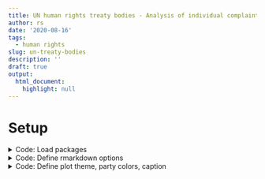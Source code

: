 ```yaml
---
title: UN human rights treaty bodies - Analysis of individual complaints
author: rs
date: '2020-08-16'
tags:
  - human rights
slug: un-treaty-bodies
description: ''
draft: true
output: 
  html_document: 
    highlight: null
---
```


# Setup
<details closed> 
<summary>Code: Load packages</summary> 
```r
library(tidyverse)
library(here)
library(extrafont)
loadfonts(device = "win", quiet = T)
library(hrbrthemes)
hrbrthemes::update_geom_font_defaults(
  family = "Roboto Condensed",
  size = 3.5,
  color = "grey50"
)
library(scales)
library(knitr)
library(paletteer)
library(ggtext)
library(glue)
library(DT)
library(pdftools)
library(lemon)
library(ggiraph)
library(rvest)
library(janitor)
library(patchwork)
library(svglite)
library(countrycode)
library(fuzzyjoin)
library(tictoc)
library(furrr)
plan(multisession, workers = 3)

```
</details>

<details closed> 
<summary>Code: Define rmarkdown options</summary> 
```r
knit_hooks$set(wrap = function(before, options, envir) {
  if (before) {
    paste0("<", options$wrap, ">")
  } else {
    paste0("</", options$wrap, ">")
  }
})

knitr::opts_chunk$set(
	fig.align = "left",
	message = FALSE,
	warning = FALSE,
	dev = "svglite",
#	dev.args = list(type = "CairoPNG"),
	dpi = 300,
	out.width = "100%"
)
options(width = 180, dplyr.width = 150)
```
</details>

<details closed> 
<summary>Code: Define plot theme, party colors, caption</summary> 
```r
theme_post <- function() {
  hrbrthemes::theme_ipsum_rc() +
    theme(
      plot.margin = margin(l = 0, 
                           t = 0.25,
                           unit = "cm"),
      plot.title = element_markdown(
        color = "grey20",
        face = "bold",
        margin = margin(l = 0, unit = "cm"),
        size = 13
      ),
      plot.title.position = "plot",
      plot.subtitle = element_text(
        color = "grey50",
        margin = margin(t = 0.2, b = 0.3, unit = "cm"),
        size = 11
      ),
      plot.caption = element_text(
        color = "grey50",
        size = 8,
        hjust = c(0)
      ),
      plot.caption.position = "panel",
      axis.title.x = element_text(
        angle = 0,
        color = "grey50",
        hjust = 1
      ),
      axis.text.x = element_text(
        size = 9,
        color = "grey50"
      ),
      axis.title.y = element_blank(),
      axis.text.y = element_text(
        size = 9,
        color = "grey50"
      ),
      panel.grid.minor.x = element_blank(),
      panel.grid.major.x = element_blank(),
      panel.grid.minor.y = element_blank(),
      panel.spacing = unit(0.25, "cm"),
      panel.spacing.y = unit(0.25, "cm"),
      strip.text = element_text(
        angle = 0,
        size = 9,
        vjust = 1,
        face = "bold"
      ),
      legend.title = element_text(
        color = "grey30",
        face = "bold",
        vjust = 1,
        size = 7
      ),
      legend.text = element_text(
        size = 7,
        color = "grey30"
      ),
      legend.justification = "left",
      legend.box = "horizontal", # arrangement of multiple legends
      legend.direction = "vertical",
      legend.margin = margin(l = 0, t = 0, unit = "cm"),
      legend.spacing.y = unit(0.07, units = "cm"),
      legend.text.align = 0,
      legend.box.just = "top",
      legend.key.height = unit(0.2, "line"),
      legend.key.width = unit(0.5, "line"),
      text = element_text(size = 5)
    )
}

text_add <- "Communications considered jointly were counted as one."

data_date <- format(Sys.Date(), "%d %b %Y")
my_caption <- glue::glue("data: juris.ohchr.org/; as of {data_date}.\nanalysis: Roland Schmidt | @zoowalk | https://werk.statt.codes")
```

# Context

Deviating from the structure of previous posts, I will first present the results of the analysis and subsequently dive into the underlying steps in R leading to them. Readers (if there are any ;-) whose primary interest is more in the substance of the matter rather than the blog's technical focus 

own professional link
Atlas of Torture
Commentary on Convention against Torture

what are treaty bodies, what are individual complaints


# Results

# Steps in R

## Data extraction

SIM website of the UN Office for the High Commissioner
offer data to be downloaded (at your own risk)
reference to package from hrbrmstr; 
link to tweet


### Data quality

During the analysis, there were a number of instances in which it became apparent that the data represented at the UN OHCHR's database were wrong, in the sense that it did not reflect the actual data contained in the text of the individual complaints. This was particularly the case with complaints' dates of submission or consideration. Whenever I detected such errors I corrected them, and mention the pertaining modification in the relevant code block. In addition, at the end of this blog entry, I included a link to a file which enumerates all changes introduced to the data. While this list may not be exhaustive, it is nevertheless hopefully helpful for anyone working with the UN OHCHR's data.^[I forwarded the list of errors to the OHCHR's treaty body secretariat, so hopefully these errors will eventually be rectified in the OHCHR's website.]

### Getting the data
Obtaining the data as provided in the database on the OHCHR's website is relatively straightforward, with the exception that the overview table on the site is dynamically generated by some javascript. As a consequence, its content can't be retrieved by the `rvest`, my package of choice when it comes to web scrapping. While there are approaches which would allow you to overcome this hurdle (e.g. RSelenium etc), I instead extracted the data from the details pages which are linked to each row of the summary table. This not only allows us to extract the data from a plain html site, but also to get more details than from the summary table.    

```r
# define values to iterate over

id <- seq(0, 3500, 1)
df_links <- glue("https://juris.ohchr.org/Search/Details/{id}") %>%
  enframe(name = NULL) %>%
  mutate(value = as.character(value))

pb <- progress_estimated(nrow(df_links))

# define functoin
fn_scrap <- function(page_link) {
  pb$tick()$print()
  print(page_link)

  page_html <- page_link %>%
    read_html()

  df_headings <- page_html %>%
    html_nodes("body > div > div > div.col-sm-10 > section > section > dl > dt") %>%
    html_text(., trim = T) %>%
    enframe(name = NULL, value = "heading")

  df_content <- page_html %>%
    html_nodes("body > div > div > div.col-sm-10 > section > section > dl > dd") %>%
    html_text(., trim = T) %>%
    enframe(name = NULL, value = "content")

  bind_cols(headings = df_headings, values = df_content) %>%
    mutate(page_link = page_link)
}

# apply function

df_scrapping_results <- df_links$value %>%
  map_dfr(., possibly(fn_scrap, otherwise = NULL))
```

```r
latest_file <- list.files(path = here::here("blog_data", "un_treaty_bodies"), full.names = T) %>%
  map_dfr(., file.info) %>%
  tibble::rownames_to_column(var = "file") %>%
  filter(str_detect(file, "scrapping_results")) %>%
  arrange(desc(mtime)) %>%
  mutate(file_name = str_extract(file, regex("scrapping.*csv"))) %>%
  pull(file_name)

df_scrapping_results <- readr::read_csv2(here("blog_data", "un_treaty_bodies", latest_file))

df_scrapping_results <- df_scrapping_results %>%
  rename(page_link = id) %>%
  mutate(page_id = str_extract(page_link, regex("(?<=/)[0-9]*$")))
```

### Data cleaning 


<details closed> 
<summary>Code: Data cleaning</summary> 
```r
# transform long dataset to wide dataset
df_wide <- df_scrapping_results %>%
  pivot_wider(
    id_cols = page_link,
    names_from = heading,
    values_from = content
  ) %>%
  clean_names() %>%
  rename(
    communication_no = communication_number_s,
    date_submission = submission_date,
    date_admissibility = date_of_admissibility,
    date_views = date_of_adoption_of_the_views,
  ) %>%
  mutate_at(vars(contains("date")), lubridate::dmy) %>%
  mutate(communication_no = str_trim(communication_no, side = c("both")) %>%
    str_remove(., regex(",$")) %>%
    str_split(., ",")) %>%
  mutate(communication_no_bundled = communication_no, .before = communication_no) %>%
  relocate(date_submission, .before=date_admissibility)
  

# make one row per communication number
df_res <- df_wide %>%
  unnest_longer(col = communication_no)

# removes those where all fields are NA
df_res <- df_res %>%
  filter(!across(.cols = -page_link, .fns = ~ is.na(.) == T))
```
</details>


### ONLY cat
In this blog post, I'll focus only on the communications considered by the Committee against Torture. If time permits, I'll take up the work of other treaty bodies with a later post.

<details closed> 
<summary>Code: only CAT</summary> 
```r
df_res <- df_res %>%
  filter(committee=="CAT")
```
</details>

```r
bundled <- df_res %>% 
  filter(communication_no!=communication_no_bundled)

```



### dupliacates
merged the provided information into one record
deleted one;

## Data mugging

### Decisions per country
Another interesting angle to look at the available data is to see at which countries the individual complaints were actually addressed. To do so we have to bear in mind that some communications are addressed to more than one country. See the table below.   

<details closed> 
<summary>Code: Example of communications with multiple countries</summary>
```r
df_multiple_countries <- df_res %>%
  select(contains("countries")) %>%
  filter(str_detect(countries, regex(".*[a-z][A-Z].*")))
```
</details>

```r
df_multiple_countries
```

Note that in raw data multiple countries are not separated by any space, dot or other seperator, but their names are directly concocted. Hence, to calculate how many complaints each individual country has received, we need to disentangle the individual country names and create one row per one country and complaint. The chunk below does this. The graph shows the result.

<details closed> 
<summary>Code: split multiple state parties into individual countries</summary> 
```r
df_results_countries <- df_res %>%
  mutate(country_split = str_split(
    countries,
    "(?<=[a-z)])(?=[A-Z])"
  )) %>%
  unnest(country_split)

# renaming
df_results_countries <- df_results_countries %>%
  mutate(country_split = case_when(
    str_detect(country_split, "United Kingdom") ~ "UK",
    is.na(country_split) ~ "missing",
    TRUE ~ as.character(country_split)
  ))

# no missing countries
df_results_countries %>%
  select(country_split, countries, communication_no) %>%
  filter(is.na(country_split))
```
</details>

<details closed> 
<summary>Code: plot # communications per country</summary> 
```r
pl_results_countries <- df_results_countries %>%
  # mutate(country_l=fct_lump_n(country_split, n=10)) %>%
  mutate(country_l = country_split) %>%
  group_by(committee, country_l) %>%
  summarise(n_communications = n()) %>%
  mutate(max_n_obs = max(n_communications, na.rm = T)) %>%
  mutate(rel_n_obs = n_communications / sum(n_communications, na.rm = T) * 100) %>%
  mutate(country_l = fct_reorder(country_l, n_communications) %>%
    fct_relevel(., "Other", after = 0)) %>%
  arrange(desc(n_communications), .by_group = T) %>%
  slice_head(n = 10) %>%
  ggplot() +
  labs(
    title = "CAT: Number of complaints per country",
    subtitle = "Top 10 countries only. Communications considered jointly were counted as one.",
    caption = my_caption
  ) +
  geom_bar(aes(
    y = tidytext::reorder_within(
      x = country_l,
      by = n_communications,
      within = committee
    ),
    x = n_communications,
    fill=committee,
  ),
  orientation = "y",
  stat = "identity"
  ) +
  geom_text(aes(
    y = tidytext::reorder_within(
      x = country_l,
      by = n_communications,
      within = committee
    ),
    x = max_n_obs * 1.50,
    label = paste0(
      n_communications,
      " (",
      round(rel_n_obs, 2),
      "%)"
    )
    ),
    orientation = "y",
    hjust = 1,
    check_overlap = T
    ) +
  tidytext::scale_y_reordered( # guide=guide_axis(n.dodge = 2),
    limits = function(x) {
      y <- paste0("dummy", seq_len(10))
      c(y[seq_len(10 - length(x))], x)
    },
    breaks = function(x) {
      x[!startsWith(x, "dummy")]
    }
  ) +
  geom_vline(xintercept = seq(0, 150, 50),
             color="white")+
  scale_x_continuous(
    expand = expansion(mult = c(0, .1)),
    labels = scales::label_comma(),
    breaks=seq(0, 150, 50)
  ) +
  scale_fill_paletteer_d("ggsci::default_jama") +
  theme_post() +
  theme(
    panel.grid.major.y = element_blank(),
    axis.title.y = element_blank(),
    axis.title.x = element_blank(),
    plot.title = element_markdown(),
    legend.position = "none"
  ) +
  facet_wrap(vars(committee),
    ncol = 2,
    scales = "free"
  )
```
</details>

```r
pl_results_countries
```

What the result shows is that around a fifth of all individual complaints submitted to the Committee against Torture are addressed to Switzerland, closely followed by Sweden with around 18 %. Overall, the top-4 states - Switzerland, Sweden, Canada, and Australia - account for not fewer than 60 % of all submissions. This is quite remarkable. Without wanting to belittle their own human rights violations, none of these countries would be associated by a general audience with rampant torture. Similarly, countries which would come to ones mind when thinking about torture do not even show up among the top 10 countries.

```r

#### Barchart race

df_race <- df_results_countries %>% 
  mutate(year_submission=lubridate::year(date_submission)) %>% 
  distinct(committee, year_submission, country_split, communication_no) %>% 
  mutate(across(.cols=everything(), .fns=as.factor)) %>% 
  group_by(committee, year_submission, country_split, .drop=F) %>% 
  summarise(n_year=n()) %>% 
  ungroup() %>% 
  mutate(year_submission=as.numeric(as.character(year_submission))) %>% 
  group_by(committee, country_split) %>% 
  arrange(year_submission, .by_group=T) %>% 
  #mutate(n_accumulated=n_year+lag(n_accumulated, default=0))
  mutate(n_accumulated=cumsum(n_year)) %>% 
  filter(!is.na(year_submission)) %>% 
  group_by(year_submission) %>% 
  mutate(rank=row_number(-n_accumulated))


library(gganimate)

df_race %>% 
  filter(rank<=10) %>% 
  ggplot()+
  labs(title="Accummulated number of communications per country and year (top 10)",
       x="Rank",
       y="Number of communications (accumulated)",
       caption=my_caption)+
  geom_tile(aes(
    label=country_split,
    group=country_split,
    x=rank,
    y=n_accumulated/2,
    height=n_accumulated,
    width=0.9,
    fill="blue"),
    alpha=0.8,
    color=NA)+
  geom_text(aes(
    group=country_split,
    x=rank,
    y=n_accumulated/2,
    label=country_split
  ),
  fontface="bold",
  )+
  geom_text(aes(
    x=10,
    y=100,
    label=glue::glue("Year: {year_submission}")),
    size=6,
    color="grey50")+
  scale_x_continuous(trans = "reverse",
                     breaks=seq(1,10,1),
                     labels=seq(1,10,1))+
  coord_flip()+
  theme_post()+
  theme(panel.grid.major.y =  element_blank(),
        axis.text.y=element_text(face="bold"),
        legend.position = "none")+
  transition_states(year_submission,
                    # transition_length = 4,
                    # state_length = 1,
                    wrap = FALSE) +
  ease_aes('linear') 


```

```r
#animate
animate(pl_race)
```

## per Article

The 'puzzle' becomes somewhat resolved once we start digging into the CAT conventions' articles and their prevalence in individual complaints submitted to the Committee. As a first step, let's check whether the UN OHCHR's database actually provides data on the invoked articles for all communications.

<details closed> 
<summary>Code: frequency of communications' articles</summary> 
```r
df_articles_availability <- df_res %>%
  select(committee, communication_no, articles, type_of_decision) %>%
  mutate(article_yes_no = case_when(
    nchar(articles) > 0 ~ "yes",
    TRUE ~ "no"
  ))%>%
  group_by(committee, article_yes_no) %>%
  summarise(n_abs = n()) %>% 
  mutate(n_rel=n_abs/sum(n_abs))
```
</details>

```r
df_articles_availability 
```

As it turns out, in around 15 % of all individual complaints no information on the relevant articles are provided. This is a caveat to bear in mind (and would merit to go back to the original text of each decision).

In the next step, and in order to count the number of complaints per article, we again have to account for those many communications which feature more than one invoked article. As above with names of states parties, communications which refer to multiple articles have to be split into separate observations to count each distinct article separately. 

Furthermore, the UN OHCHR's database may indicate that a complaint relates to different paragraphs of the same article. E.g. a complaint may relate to articles 5-1 and 5-3. Instead of counting these as two distinct provisions, I decided to count such cases as one (1) observation for e.g. article 5. The code chunk below implements these steps.

<details closed> 
<summary>Code: Split multiple articles into separate observations</summary> 
```r
df_res_articles <- df_res %>%
  select(committee, date_submission, articles, countries, communication_no) %>%
  mutate(articles = str_trim(articles, side = c("both"))) %>%
  mutate(article_split = stringr::str_split(articles, regex("(?<=[a-z0-9])(?=[A-Z])"))) %>% # split concatenated articles
  unnest(article_split) %>%
  mutate(article_split_clean = str_remove(article_split, paste0(committee, "-"))) %>% # remove committee name
  mutate(article_split_main = str_extract(article_split_clean, regex(".*?\\d+"))) # extract main article (remove paras)
```
</details>

<details closed> 
<summary>Code: # communications per article of the CAT</summary> 
```r
df_arts <- df_res_articles %>%
  distinct(committee, communication_no, article_split_main) %>%
  count(committee, article_split_main, name = "n_communications") %>%
  group_by(committee) %>%
  arrange(desc(n_communications), .by_group = T) %>%
  mutate(max_n_obs = max(n_communications, na.rm = T)) %>%
  mutate(rel_n_obs = n_communications / sum(n_communications, na.rm = T) * 100) %>%
  # filter(!is.na(article_split_main)) %>%
  slice_head(., n = 25) 
  
pl_arts <- df_arts %>% 
  ggplot() +
  labs(title="Number of communications per article",
       subtitle=str_wrap("Communications which were considered jointly by the committee are counted as distinct items here. An articles different (sub)paragraphs are unified unter the articles' heading, e.g. Art 5(1) and 5(3) are both assigned to Art 5.", 110),
         caption=my_caption,
       x="number of communications",
       y="treaty article"
       )+
  geom_bar(aes(
    y = tidytext::reorder_within(
      x = article_split_main,
      by = n_communications,
      within = committee
    ),
    x = n_communications,
    fill=committee
  ),
  orientation = "y",
  stat = "identity"
  ) +
  geom_label(aes(
    y = tidytext::reorder_within(
      x = article_split_main,
      by = n_communications,
      within = committee
    ),
    # x = max_n_obs * 1.10,
    x = Inf,
    label = paste0(
      n_communications,
      " (",
      round(rel_n_obs, 1),
      "%)"
    )
  ),
  fill="white",
  label.size = 0,
  orientation = "y",
  hjust = 1,
  check_overlap = T
  ) +
  geom_vline(xintercept = seq(0, unique(df_arts$max_n_obs), 100),
             color="white")+
  scale_x_continuous(expand=expansion(mult=c(0,.05)))+
  scale_fill_paletteer_d("ggsci::default_jama") +
  tidytext::scale_y_reordered(
    #guide = guide_axis(n.dodge = 2)
    ) +
  facet_wrap(vars(committee),
    scales = "free"
  )+
  theme_post()+
  theme(panel.grid.major.y = element_blank(),
        panel.grid.major.x = element_line(size=.5,
                                          color="white"),
        legend.position = "none",
        axis.text.y=element_text(color=paletteer_d("ggsci::default_jama")[1]),
        axis.title.y = element_text(color="grey50", 
                                    hjust=1,
                                    angle=90))
```
</details>

```r
pl_arts
```

What becomes quite clear from the plot above is the dominant resort to Article 3 of the Convention (Non-refoulement). More than 40 % of all complaints submitted invoke a violation of the non-refoulement provision which stipulates, in simple terms, that no person should be transferred, extradited etc. to another country if he or she faces there a credible risk of being tortured. 

Let's combine now the previous analysis of states parties being addressed in complaints and the invoked paragraphs of the Convention.

## Share of Article 3 submission over the years

<details closed> 
<summary>Code: Share and number of complaints with Article 3 CAT per country</summary> 
```r
#number of communications with have at least one art 3
df_art_3 <- df_res_articles %>% 
  filter(article_split_main=="3") %>% 
  select(date_submission, communication_no) %>% 
  distinct() %>% 
  mutate(art_3="yes")

#number of communications which have no art 3
df_not_art_3 <- df_res_articles %>% 
  select(date_submission, communication_no) %>% 
  distinct() %>% 
  filter(!communication_no %in% df_art_3$communication_no) %>% 
  mutate(art_3="no")

# length(unique(df_res_articles$communication_no))
# nrow(df_art_3)+nrow(df_not_art_3)
```

```r
df_art3_state_share <- bind_rows(df_art_3, df_not_art_3) %>% 
  left_join(., df_results_countries %>% 
              distinct(communication_no, country_split)) %>% 
  group_by(country_split, art_3) %>% 
  summarise(n_obs=n()) %>% 
  #mutate(n_rel=n_obs/sum(n_obs)) %>% 
  ungroup() %>% 
  pivot_wider(id_cols=c("country_split"),
              names_from=art_3,
              values_from=n_obs,
              values_fill=0) %>% 
  mutate(yes_share=yes/(no+yes),
         total=yes+no)

pl_art3_state_abs <- df_art3_state_share %>% 
  arrange(-yes_share) %>%
  # arrange(-total) %>% 
  mutate(country_split=fct_inorder(country_split) %>% fct_rev) %>% 
  select(country_split, yes, no) %>% 
  pivot_longer(cols = c("yes", "no"),
               names_to="art_3") %>% 
  ggplot()+
  labs(title=str_wrap("Number of complaints with(out) Art 3", 15),
       x="number of communications")+
  geom_bar_interactive(aes(y=country_split,
               x=value,
               fill=art_3,
               tooltip=glue::glue("{country_split}
                                  article 3 {art_3}: {value}"),
               data_id=paste0(country_split, art_3)),
           orientation="y",
           position=position_stack(),
           stat="identity")+
  scale_fill_manual(values=c("yes"=paletteer_d("ggsci::default_jama")[1],
                             "no"="grey50"),
                    name="Communication invokes Article 3")+  scale_x_continuous(expand=expansion(mult=c(0,.05)))+
  theme_post()+
  theme(panel.grid.major.y = element_blank(),
        plot.title.position = "panel",
        plot.margin = margin(l=0.2, unit="cm"),
        # legend.position = "none",
        axis.title.x=element_text(size=7),
        axis.text.x=element_text(size=7),
        axis.text.y=element_text(size=7))

```

```r
library(countrycode)

df_pl_art3_state_share <- df_art3_state_share %>% 
  arrange(-yes_share) %>%
  # arrange(-total) %>% 
  mutate(country_split=fct_inorder(country_split) %>% fct_rev) %>% 
#  select(country_split, yes, no) %>% 
  pivot_longer(cols = c("yes", "no"),
               names_to="art_3") %>% 
  group_by(country_split, art_3) %>% 
  mutate(share=value/total)

pl_art3_state_share <- df_pl_art3_state_share%>% 
  ggplot()+
  labs(title="Share of complaints <br>with(out) Art 3",
       x="% of all communications")+
  geom_bar_interactive(aes(y=country_split,
                           x=value,
                           fill=art_3,
                           tooltip=glue::glue("{country_split}
                                              Art 3 {art_3}: {percent(share)}"),
                           data_id=paste0(country_split, art_3)),
           stat="identity",
           position="fill")+
  # scale_fill_paletteer_d("ggsci::dark_uchicago",
  #                        direction=-1)+
  scale_fill_manual(values=c("yes"=paletteer_d("ggsci::default_jama")[1],
                             "no"="grey50"),
                    name="Communication invokes Article 3")+
  scale_x_continuous(label=scales::label_percent(),
                     expand=expansion(mult=c(0,.05)))+
  scale_y_discrete(label=function(x) {countrycode::countrycode(x, origin="country.name",
                                                               destination="iso3c")})+
  theme_post()+
  theme(panel.grid.major.y = element_blank(),
        plot.title.position = "panel",
        # legend.position = "none",
        axis.text.x=element_text(size=7),
        axis.title.x=element_text(size=7),
        axis.text.y=element_text(size=7))

```
</details>

```r
pl_combined<- patchwork::wrap_plots(pl_art3_state_share, pl_art3_state_abs+theme(axis.text.y=element_blank()))+
  plot_layout(widths=c(1, 2), guides = "collect") &
  theme(legend.position="bottom",
        legend.text = element_text(vjust=1),
        legend.justification = "left",
        legend.direction = "horizontal") &
  guides(fill=guide_legend(reverse=T))


girafe(code = print(pl_combined),
                             options=list(
                               # opts_hover_inv(css = "opacity:0.1;"),
                               opts_hover(css = "fill:#FFA500;color:#FFA500"),
                               opts_tooltip(css = "background-color:#323E4F;
                               color: white;
                               font-family: Roboto;",
                               offx = 30, offy = -30,
                               delay_mouseout = 5000)
                               ))

```

The plot above shows each country's share of communications which invoke Article 3 (left plot) as well as the absolute number of communications with and without Article 3 (right plot). Hover over the bars' segment to get the pertaining numbers. 

The plot reveals that the countries with most communications addressed to also feature a considerable large share of articles invoking article 3. Around 70 % of all communications addressed to Switzerland and Canada feature Article 3, in the case of Sweden its 74 %, and for Australia the pertaining share is even above 90 %. 

## Articles over time

Let's now look at the dynamic of submissions to the Committee against Torture over time. The graph below depicts the total number of communications submitted (!) by year. 

<details closed> 
<summary>Code: number of submissions per year</summary> 
```r
df_communication_per_year <- df_res %>% 
  mutate(submission_year=lubridate::year(date_submission)) %>% 
  group_by(submission_year)%>% 
  summarise(n_obs=n())

pl_communication_per_year <- df_communication_per_year %>% 
  ggplot()+
  labs(title="Total number of communications submitted to the CAT Committee per year",
       x="year of submission",
       caption=my_caption)+
  geom_bar_interactive(aes(x=submission_year,
                           y=n_obs,
                           tooltip=glue::glue("{submission_year}
                           n obs: {n_obs}"),
 data_id=submission_year),
  fill=paletteer_d("ggsci::default_jama")[1],
 stat="identity")+
  scale_y_continuous(expand=expansion(mult=c(0, .1)))+
  theme_post()
```
</details>

```r
girafe(ggobj =pl_communication_per_year,
                             options=list(
                               # opts_hover_inv(css = "opacity:0.1;"),
                               opts_hover(css = "fill:#FFA500;color:#FFA500"),
                               opts_tooltip(css = "background-color:#323E4F;
                               color: white;
                               font-family: Roboto;",
                               offx = 30, offy = -30,
                               delay_mouseout = 5000)
                               ),
       height_svg=3)
```

After an early phase of almost no submissions, the annual number fluctuated roughly between 10 and 20 complaints for most of the time. This however changed in 2014 and for the subsequent two to three years. From 2013 to 2014, the number of submissions more than doubled to `r df_communication_per_year %>% filter(submission_year==2014) %>% pull(n_obs)`. In 2015, an all-time high of `r df_communication_per_year %>% filter(submission_year==2015) %>% pull(n_obs)` was registered. Also in the subsequent year, the number of communications remained high with `r df_communication_per_year %>% filter(submission_year==2016) %>% pull(n_obs)`.

### 2014 bump
This '2014 bump' is quite a remarkable dynamic and one wonders what's behind. 

As a first step let's see whether we can identify state parties which experienced a particularly strong increase of submissions for the period 2014 to 2016. To do so, I first calculate each countries' share of the annual total number of communications per year, and second, the year-to-year change of this share. Finally, since we are interested in the bump starting in 2014, I'll filter out those countries with the highest change rate in this period. The table below shows the result:

<details closed> 
<summary>Code: State party's share of submissions and change 2013-2015</summary> 
```r

df_country_year <- df_results_countries %>% 
  distinct(country_split, date_submission, communication_no) %>% 
  mutate(year_submission=lubridate::year(date_submission)) %>% 
  mutate(across(where(is.character), .fns=as.factor)) %>% 
  group_by(year_submission, country_split, .drop=F) %>% 
  summarise(n_year=n()) %>% 
  mutate(total_year=sum(n_year)) %>% 
  ungroup() %>% 
  mutate(rel_year=n_year/total_year) %>% 
  group_by(country_split) %>% 
  arrange(year_submission, .by_group=T) %>% 
  mutate(change_year=rel_year-lag(rel_year)) %>% 
  ungroup()

df_countries_peak <- df_country_year %>% 
  mutate(rel_year_previous=lag(rel_year)) %>% 
  select(country_split, year_submission, contains("rel_year"), change_year) %>% 
  filter(year_submission %in% c(2014, 2015)) %>%
  arrange(desc(change_year)) %>% 
  slice_head(n=5) %>% 
  mutate(across(where(is.numeric), .fns=~round(., digits=2)))

library(gt)
tb_countries_peak<- df_countries_peak %>% 
  gt() %>% 
  cols_label(country_split="state party",
             year_submission="year of submission",
             rel_year="share",
             rel_year_previous="share prev. year",
             change_year="change") %>% 
  cols_align(columns=contains("submission"),
             align="center") %>% 
  cols_align(columns=contains("year"),
             align="center") %>% 
  cols_align(columns=contains("country"),
             align="left") %>% 
   tab_header(
    title = md("**Change of annual share of submissions 2013-2015**"),
    subtitle = md("Top 4 only")
  ) %>% 
  fmt_percent(
    columns = vars(rel_year, rel_year_previous, change_year),
    decimals = 1
    )

```
</details>


```r
tb_countries_peak
```

Complaints addressed to Australia in 2014 represented `r df_countries_peak %>% filter(country_split=="Australia" & year_submission==2014) %>%  pull(rel_year) %>% scales::percent()` of all complaints submitted that year. In the year prior, the corresponding share was 0. Similarly for the year 2015, Switzerland's share of all complaints submitted that year amounted to `r df_countries_peak %>% filter(country_split=="Switzerland" & year_submission==2015) %>%  pull(rel_year) %>% scales::percent()` and only to `r df_countries_peak %>% filter(country_split=="Switzerland")  %>%  pull(rel_year_previous) %>% scales::percent()` the year prior. Canada's dynamic looks similar. The next country, Germany, only featured `r df_countries_peak %>% filter(country_split=="Germany" & year_submission==2014) %>%  pull(rel_year) %>% scales::percent()` of all complaints in 2014. The gap to Australia, Switzerland and Canada is obvious.

The graph below complements the information conveyed in the table.

<details closed> 
<summary>Code: 2014 bump</summary> 
```r
df_country_year_2 <- df_country_year  %>% 
  filter(between(year_submission, 2013, 2015)) %>% 
  mutate(country.select=case_when(!country_split %in% c("Switzerland",
                                                       "Canada",
                                                       "Australia") ~ "other",
                                  TRUE ~ as.character(country_split))) %>% 
  mutate(country.select=fct_relevel(country.select, "other", after=3)) %>% 
  group_by(year_submission, country.select) %>% 
  summarise(n_year=sum(n_year)) %>% 
  mutate(rel_year=n_year/sum(n_year))
  

pl_country_year <-  df_country_year_2 %>% 
  ggplot()+
  labs(title=glue::glue("'2014 Bump:' Relative contribution of <span style='color:{paletteer_d('ggsci::default_jama', direction=1)[1]}'>Australia</span>, <span style='color:{paletteer_d('ggsci::default_jama', direction=1)[2]}'>Canada</span>, <span style='color:{paletteer_d('ggsci::default_jama', direction=1)[3]}'>Switzerland</span> and <span style='color:grey50'>all other </span> state parties"),
         subtitle="Share of communications per addressed state party per year. Absolute numbers in brackets. Other countries in ",
       x="year of submission",
       y="% of all sumbissions of a year",
       caption=my_caption)+
  geom_bar(aes(x=year_submission,
                y=n_year,
                fill=country.select),
           position="fill",
           stat="identity")+
  geom_text(data=. %>% filter(n_year > 0),
              aes(label=glue::glue("{percent(rel_year)} ({n_year})"),
                y=n_year,
                group=country.select,
                x=year_submission),
            position=position_fill(vjust=.5),
            #stat="identity",
            size=5,
            check_overlap = TRUE,
            color="white")+
   geom_text(data=. %>% group_by(year_submission) %>% 
               summarize(total_year=sum(n_year)),
             aes(x=year_submission,
                 y=1.03,
                 label = paste0("100%", " (",total_year,")"), 
                 group = year_submission), 
             size=5,
             stat = "identity")+
  theme_post()+
  theme(panel.grid.major.y = element_blank(),
        plot.title = element_markdown(),
        strip.text = element_text(size=15),
        axis.text.x = element_blank(),
        legend.position="none",
        legend.direction="horizontal")+
  scale_fill_manual(values=c(paletteer_d("ggsci::default_jama", 
                                         direction=1)[1:3], 
                             "other"="grey80"))+
  scale_y_continuous(labels = scales::label_percent(),
                     expand=expansion(mult=c(0, .02)))+
  scale_x_continuous(expand=expansion(mult=c(0,0.05)),
                     breaks=unique(df_country_year$year_submission),
                     position="bottom")+
  facet_wrap(vars(year_submission),
             scales="free_x",
             nrow = 1)
```
</details>


```r
pl_country_year
```


Let's now have a closer look at the cases of these three countries responsible for the 2014 'bump'. For a start, let's simply create a list of the cases in question.

<details closed> 
<summary>Code: bump cases</summary> 
```r
df_bump_cases <- df_results_countries %>% 
  mutate(year_submission=lubridate::year(date_submission)) %>% 
  filter(country_split %in% c("Australia", "Switzerland", "Canada") &
           year_submission %in% c(2014, 2015, 2016)) %>% 
  mutate(communication=paste0(author, " (",communication_no,")")) %>% 
  select(country_split, communication) %>% 
  pivot_wider(names_from=country_split,
              values_from=communication) 

CA <- df_bump_cases$Canada %>% unlist() %>% tibble() %>% rownames_to_column() %>% rename(Canada=".")
AU <- df_bump_cases$Australia %>% unlist() %>% tibble() %>% rownames_to_column() %>% rename(Australia=".")
CH <- df_bump_cases$Switzerland %>% unlist() %>% tibble() %>% rownames_to_column() %>% rename(Switzerland=".")

library(reactable)
tb_AU_CA_CH <- CA %>% 
  left_join(., AU, by=c("rowname")) %>% 
  left_join(., CH,by=c("rowname")) %>% 
  select(-rowname) %>% 
  reactable(., 
             pagination = FALSE, highlight = TRUE, height = 250)
```
</details>

```r
tb_AU_CA_CH
```

### Counsels

<details closed> 
<summary>Code: contribution of counsels</summary> 
```r
df_counsel <- df_results_countries %>% 
  mutate(year_submission=lubridate::year(date_submission)) %>% 
  # filter(country_split %in% c("Australia", "Switzerland", "Canada") &
  #          year_submission %in% c(2014, 2015, 2016)) %>% 
  group_by(country_split) %>% 
  mutate(country_sum=n()) %>% 
  mutate(counsel=str_detect(author, "represented")) %>% 
  mutate(counsel_name=str_extract(author, regex("(?<=counsel.?,).*(?=\\))")) %>% 
           str_remove_all(., ",") %>% 
           str_remove_all(., "Mr.|Mrs.|Ms.") %>% 
           str_trim()) %>% 
  mutate(counsel_name=case_when(str_detect(counsel_name, "Sweeney") ~ "John Sweeney",
                                str_detect(counsel_name, "Bhambi") ~ "Rajwinder Bhambi",
                                TRUE ~ as.character(counsel_name))) %>% 
  select(author, counsel_name, counsel, country_split, year_submission) %>% 
  mutate(counsel_name=case_when(counsel==FALSE & is.na(counsel_name) ~ "no counsel",
                                counsel==TRUE & is.na(counsel_name) ~ "name not available",
         TRUE ~ as.character(counsel_name))) %>% 
  group_by(year_submission) %>% 
  mutate(n_year=n()) %>% 
  ungroup()

df_counsel_wide <- df_counsel %>% 
  group_by(counsel, country_split, year_submission, n_year) %>% 
  count(counsel_name, name = "n_counsel") %>% 
  arrange(country_split, -n_counsel) %>% 
  ungroup() %>% 
  mutate(counsel_rel_year=n_counsel/n_year) %>% 
  select(country_split, everything(), -counsel) %>% 
  arrange(year_submission) %>% 
  filter(country_split %in% c("Australia", "Canada", "Switzerland")) %>% 
  filter(between(year_submission, 2013, 2016)) %>% 
  pivot_wider(id_cols=c(country_split, counsel_name),
              names_from=year_submission,
              values_from=c(n_counsel, counsel_rel_year),
              values_fill=0) %>% 
  rowwise() %>% 
  mutate(sum_counsel=sum(c_across(cols=contains("n_counsel")))) %>% 
  arrange(country_split, -sum_counsel) %>% 
  select(-sum_counsel)

tb_counsel <- df_counsel_wide %>%   
  gt(groupname_col = "country_split",  rowname_col  = "counsel_name") %>% 
  tab_header(title=md("**'2014 Bump': Number of complaints submitted by counsels**"), 
             subtitle = "Only top 3 countries in terms of share of total number of complaints; 2014-2016") %>% 
  cols_label(
    n_counsel_2013="2013",
    n_counsel_2014="2014",
    n_counsel_2015="2015",
    n_counsel_2016="2016",
    counsel_rel_year_2013="2013",
    counsel_rel_year_2014="2014",
    counsel_rel_year_2015="2015",
    counsel_rel_year_2016="2016") %>%
  tab_spanner(label="submissions by counsel",
              columns=contains("n_counsel")) %>% 
  tab_spanner(label="% of global total",
              columns=contains("counsel_rel")) %>% 
  tab_options(heading.align = "left",
                row_group.font.weight = "bold") %>% 
  fmt_percent(columns = contains("rel"),
              decimals = 1)
  

#spread multiple columns!
```
</details>

When glancing through the submissions, I noted that the names of some counsels appeared quite frequently. To get a more systematic view on this matter see the table below. What it shows is the number of cases submitted by individual counsels each year in the time from 2013 to 2016 and the relative share of these submissions of the total number of cases submitted in these years (all countries). 

The most striking case here, in my opinion here, is John Sweeney. Sweeney submitted 2016 `r df_counsel_wide %>%  filter(str_detect(counsel_name, "Sweeney")) %>% pull(n_counsel_2016)`. These submissions amounted to `r df_counsel_wide %>%  filter(str_detect(counsel_name, "Sweeney")) %>% pull(counsel_rel_year_2016) %>% scales::percent()` of all submissions made to the Committee in that year. 
Similarly, although with somewhat lower numbers, Rajwinder Bhambi	contributed as counsel `r df_counsel_wide %>%  filter(str_detect(counsel_name, "Bhambi")) %>% pull(n_counsel_2015)` cases, equaling `r df_counsel_wide %>%  filter(str_detect(counsel_name, "Bhambi")) %>% pull(counsel_rel_year_2015)` of all 2015 cases. Tarig Hassan has to be mentioned in the case of Switzerland. 

This is not to say that these counsels were solely responsible for the bump in cases after 2013. After all, submissions without a counsel also featured high numbers for countries and years considered. Nevertheless, these counsel contributed a considerable numbers cases in the period from 2014 to 2015, and haven't done so prior to these years.

```r
tb_counsel
```

### Article 3 Country of destination

The final angle I want to take up to better understand the reasons behind the 2014-2016 bump is their country of destination. With the exception of one case, all submissions addressed to Australia, Canada, and Switzerland from 2014 to 2016 are non-refoulement cases (article 3). Hence, the cases are addressed to these state parties in order to avoid or raise a violation of a person's transfer to another country where he or she risks being tortured. 

Unfortunately, the case details in the OHCHR database do not provide any systematic information on the identity of these target countries. The information is obviously contained in the decision text of the committee, but not in the database's overview. Hence, to get this information, we have to dig into the actual text and extract country names. Unfold the code chunk to see the steps implemented. Here, I am particularly grateful to @hrbrmstr for basically providing me with a ready-made template when it comes to extracting the links to the decision texts.


First, let's define a function which extracts the English text of the decision in a html format.

<details open> 
<summary>Code: define function extracting links to decision texts</summary> 
```r
fn_get_doc_link <- function(details_url) {
  
  res <- httr::GET(url = details_url)
  out <- httr::content(res, as = "text", encoding = "UTF-8")
  pg <- read_html(out)
  table_exists <- html_node(pg, "section#download-listings > table")
  detail_cols <- table_exists %>% html_table() %>% colnames() %>% 
    tolower() %>% trimws()
  detail_entries <- html_nodes(pg, "section#download-listings > table > tbody > tr")
  cols <- html_nodes(detail_entries, "td")
  doc_link <- html_nodes(cols[5], "a") %>% html_attr("href") #take only last column (html) of document table
  ifelse(length(doc_link)>0, doc_link, "missing")

 }
```
</details>

Second, let's define a function which extracts the text from these html documents.

<details open> 
<summary>Code: define function to get text</summary> 
```r
fn_get_doc_text <- function(doc_link) {
  xml2::read_html(doc_link) %>% 
    rvest::html_text()
  }
```
</details>

In the next step, let's apply both functions to all (!) article 3 cases.

<details open> 
<summary>Code: apply function to get text</summary> 
```r
tic()

df_art_3 <- df_res %>% 
  mutate(year_submission=lubridate::year(date_submission)) %>% 
  mutate(art_3=str_detect(articles, "CAT-3")) %>% 
  filter(art_3==TRUE) %>% 
  #get links
  mutate(doc_link=future_map_chr(page_link, 
                                 possibly(fn_get_doc_link, otherwise="missing"),
                                 .progress = TRUE)) %>%  
  #extract text
  mutate(doc_text=future_map_chr(doc_link, possibly(fn_get_doc_text, otherwise="missing"),
                                .progress = TRUE) %>% 
           str_squish())  %>% 
  mutate(doc_length=nchar(doc_text)) %>% 
  mutate(doc_intro=str_sub(doc_text, end=4000)) %>% 
  mutate(subject_matter=str_extract(doc_intro, regex("Subject matter.*?(?=Procedural|Substantive)", dotall=T)) %>% 
           str_squish()) %>%
  mutate(discontinued=str_detect(doc_intro, regex("discontinue", dotall=T)) %>% str_squish())

toc()
```


```r
# readr::write_rds(df_art_3, path=here::here("blog_data","un_treaty_bodies","df_art_3.rds"))
df_art_3 <- read_rds(here::here("blog_data", "un_treaty_bodies", "df_art_3.rds"))

```

=> define regex pattern
```r
codelist_mod <- countrycode::codelist %>% 
                    select(country.name.en,
                           country.name.en.regex) %>% mutate(country.name.en.regex=str_remove(country.name.en.regex, "\\^")) %>% mutate(country.name.en.regex=case_when(country.name.en=="Sudan" ~ "(?<!South)\\sSudan",                                         TRUE~as.character(country.name.en.regex))) %>%
  mutate(country_pattern=paste0(".{50}to (the\\s)?", country.name.en, ".{50}")) %>% mutate(country_pattern_specific=paste0("(?<=(removal|deportation|transfer).{0,50}","to\\s(the\\s?)?)", country.name.en))



#pattern vector
vec_pattern_countries <- codelist_mod %>% 
  pull(country_pattern) %>% 
  paste0(., collapse="|")

```

=> search
```r
tic()
df_art_3_x <- df_art_3 %>% 
  mutate(target_countries=str_extract_all(doc_intro, regex(vec_pattern_countries, dotall = TRUE, ignore_case = T)))
toc()

readr::write_rds(df_art_3_x, path=here::here("blog_data","un_treaty_bodies","df_art_3_countries.rds"))


```

=> read back
```r
df_art_3_x <- readr::read_rds(here::here("blog_data","un_treaty_bodies", "df_art_3_countries.rds")) %>% 
  unnest_longer(target_countries)

```

## HERE
```r
vec_pattern_countries_specific <- codelist_mod %>% 
  pull(country_pattern_specific) %>% 
  paste0(., collapse="|")

tic()
y <- df_art_3_x[1:3,] %>% 
  select(target_countries, doc_intro) %>% 
  mutate(target_countries_specific=str_extract_all(target_countries, regex(vec_pattern_countries_specific, ignore_case = T, dotall = T)))
toc()
```


```r
tic()
df_art_3_x <- df_art_3 %>% 
  select(-doc_text) %>% 
  regex_left_join(., codelist_mod,
                  by=c(subject_matter="country.name.en.regex"),
                  ignore_case=TRUE) %>% 
  rename(target_subject_matter=country.name.en) %>% 
  select(-contains("regex"))
  # group_by(page_link) %>%  
  # mutate(target_countries=paste(country.name.en, collapse=", ")) %>% 
  # ungroup()
toc()

df_subject_countries <- df_art_3_x %>% 
    filter(!is.na(target_subject_matter))

df_subject_countries %>% 
  count(is.na(target_subject_matter))

tic()
df_intro_countries <- df_art_3_x %>%
  filter(is.na(target_subject_matter)) %>% 
  select(-contains("regex")) %>% 
  regex_left_join(., codelist_mod,
                  by=c(doc_intro="country.name.en.regex_3"),
                  ignore_case=TRUE) %>% 
  rename(target_country_intro=country.name.en)
toc()

df_intro_countries <-  df_intro_countries %>% 
  group_by(communication_no) %>% 
  mutate(target_country_all=paste(target_country_intro, collapse=", ")) %>% 
  slice_head(n=1) %>% 
  ungroup()

 x <- df_intro_countries %>% 
       select(doc_link, communication_no, doc_intro, countries, target_country_intro, target_country_all, contains("regex")) %>% 
   filter(doc_link!="missing")


```


```r
#checks
df_target_countries <- df_art_3_x %>% 
  select(doc_link, communication_no, articles, countries,
         doc_intro, target_subject_matter, discontinued)

df_art_3_x %>% 
  count(is.na(target_subject_matter))

xtabs(~df_target_countries$discontinued+ is.na(df_target_countries$target_subject_matter))



length(unique(df_target_countries$communication_no)) #361

df_target_countries <- df_target_countries %>% 
  group_by(communication_no, doc_link) %>% 
  mutate(n_obs=n())
  

df_target_countries %>% 
  filter(communication_no=="316/2007") %>% 
  pull(doc_intro)
```




#extract sections of country names
```r
codelist_vec <- codelist_mod %>% 
  pull(country.name.en.regex_3) %>% 
  glue_collapse(., sep="|")

tic()
df_art_3_y <- df_art_3[1:10,] %>% 
  mutate(country_sections=stringr::str_extract_all(doc_intro, codelist_vec))
toc()

df_art_3_y_select <- df_art_3_y %>% 
  select(communication_no, doc_link, countries, country_sections)
```


We have now a dataframe comprising the text of complaints invoking a violation of article 3 submitted to the Committee against Torture. From these decision texts we have now to identify and extract the country where the complainant argues to risk being/have been tortured. So how to do this?

Below I inserted a screen shot of the first half-page of a decision by the Committee against Torture. As you can see, the document starts with some kind of a keyword index, including the 'subject matter' which reveals, in article 3 cases, the country to which a complainant was about to or actually was transferred to. Assuming now that the Committee stuck to this template, we should be able to 1) extract those rows of the document which start with 'subject matter' and 2) extract the country name from these rows. 


![](/post/2020-08-16-un-treaty-bodies_files/subject_matter_art_3.PNG)


First, let's extract those rows containing 'subject matter'. This can be done by a relatively simple `regex("Subject matter.*?(?=Procedural)", dotall=T)`.

<details open> 
<summary>Code: apply function to get text</summary> 
```r
df_subject_matter <- df_art_3 %>% 
  select(contains("link"), country_split, doc_text, date_submission, doc_length) %>% 
  mutate(subject_matter=str_extract(doc_text, regex("Subject matter.*?(?=Procedural|Substantive)", dotall=T)) %>% 
           str_squish())
```

Unfortunately, however, the results are somewhat disappointing. In 45 out of 95 cases, no subject matter was detected.
```r
df_subject_matter %>% 
  count(is.na(subject_matter))
```


After looking into the text of those cases where the subject matter was missing, I noticed that the Committee's decisions on these cases were not decisions on the admissibility or merits, but overwhelmingly discontinuation decisions. And for some reason, discontinuation decisions do not feature the name of the country where a complainant was about or actually transferred to. To check this observation, below a cross-tabulation of cases with(out) subject matter information and with(out) discontinuation decisions.

```r
df_subject_matter <- df_subject_matter %>% 
  mutate(discontinued=str_detect(doc_text, regex("discontinue", dotall=T)) %>% str_squish()) 


df_subject_matter %>% 
  ggplot()+
  geom_jitter(aes(x=discontinued,
                  y=doc_length))

view(df_subject_matter %>% 
       select(-doc_text))


xtabs(~ df_subject_matter$discontinued + is.na(df_subject_matter$subject_matter))

```
</details>

The crosstab shows that out of the 45 decisions without a subject matter (is.na()==TRUE), 38 were actually discontinued cases. This is obviously a considerable caveat and severely limits the ability to identify countries of destination in article 3 cases. Nevertheless, let's continue with the 50 remaining cases and extract the country names.

```r
codelist_mod <- countrycode::codelist %>% 
                    filter(!country.name.en %in% unique(df_subject_matter$country_split)) %>% 
                    select(country.name.en,
                           country.name.en.regex) %>% mutate(country.name.en.regex=str_remove(country.name.en.regex, "\\^")) %>% 
  mutate(country.name.en.regex=case_when(country.name.en=="Sudan" ~ "(?<!South)\\sSudan",
                                         TRUE~as.character(country.name.en.regex)))
mutate(country_pattern=paste0(".{50} to (the\\s)?",
                              "country.name.en"))
```


```r
vec_country_pattern <- codelist_mod %>% 
  pull(country_pattern) %>% 
  paste0(., collapse="|")
```


### str_extract_all



### fuzzy join

To do so, I make us of the the wonderful `countrycode` package by Vincent Arel-Bundock. Not only does it allow you to convert country names between different formats, it also includes a column of regex expressions to identify each country name. After some fine-tuning for my specific purpose, I use the regex expressions with the similarly wonderful `fuzzyjoin` package by [@drob](https://twitter.com/drob, target="_blank"). The `regex_left_join` function allows to basically merge two dataframes even if we do not have a perfect match between the two fields which we use to connect both dataframes. In this case, it allows us to add a country name to our dataframe with decisions from the 2014-2016 bump whenever the regex of a country names has a (fuzzy/regex) match.

```r
#removing country_split not entirely correct;
#would require removing only state party for each complaint; not all state parties
codelist_mod <- countrycode::codelist %>% 
                    filter(!country.name.en %in% unique(df_subject_matter$country_split)) %>% 
                    select(country.name.en,
                           country.name.en.regex) %>% mutate(country.name.en.regex=str_remove(country.name.en.regex, "\\^")) %>% 
  mutate(country.name.en.regex=case_when(country.name.en=="Sudan" ~ "(?<!South)\\sSudan",
                                         TRUE~as.character(country.name.en.regex)))
```


```r
tic()

df_subject_matter <- df_subject_matter %>% 
 # mutate(doc_text_start=stringr::str_sub(doc_text, end=2000) %>% 
           # str_squish()) %>% 
  regex_left_join(., codelist_mod,
                  by=c(subject_matter="country.name.en.regex"),
                  ignore_case=TRUE) %>% 
  group_by(page_link) %>%  #since left_join can produce multiple rows if there are multiple hits we only take the first row = first country identified
  slice_head(n=1)
toc()

df_subject_matter_no_text <- df_subject_matter %>% 
  select(-doc_text)


x <- df_subject_matter %>% 
    select(-doc_text) %>% 
  ungroup() %>% 
  mutate(country.name.en=case_when(discontinued==TRUE ~ "discontinued",
                                   is.na(country.name.en)~"missing",
                                   TRUE ~ as.character(country.name.en))) %>%
  mutate(year_submission=lubridate::year(date_submission))

x2 <- x %>% 
  select(country_split,
         country.name.en,
         year_submission)
  
pl_x2 <- x2 %>% 
  mutate(country.name.lump=fct_other(country.name.en, keep=c("missing","discontinued","India", "Sri Lanka", "Ethopia"))) %>% 
  mutate(country.name.lump=fct_infreq(country.name.lump) %>% fct_rev) %>% 
  group_by(country_split, country.name.lump, year_submission) %>% 
  summarise(n=n()) %>% 
  ggplot()+
  geom_bar_interactive(aes(x=as.factor(year_submission),
                           y=n,
                           tooltip=glue::glue("{country.name.lump}: {n}"),
               fill=country.name.lump),
           stat="identity")+
  scale_fill_paletteer_d("ggsci::default_aaas")+
  facet_wrap(vars(country_split))+
  theme_post()

# 
# pl_art_country_destination <- df_subject_matter %>% 
#   mutate(country.name.en=forcats::fct_infreq(country.name.en) %>% fct_rev()) %>% 
#   ggplot()+
#   geom_bar_interactive(aes(x=country.name.en,
#                            tooltip=glue::glue("{coutnry.name}")),
#            stat="count")+
#   ggforce::facet_row(vars(country_split),
#              shrink=T,
#              space="free",
#              scale="free_x")+
#   theme_post()+
#   theme(axis.text.x=element_text(angle=90,
#                                  vjust=0.5,
#                                  hjust=1))


girafe(ggobj =pl_x2,
                             options=list(
                               # opts_hover_inv(css = "opacity:0.1;"),
                               opts_hover(css = "fill:#FFA500;color:#FFA500"),
                               opts_tooltip(css = "background-color:#323E4F;
                               color: white;
                               font-family: Roboto;",
                               offx = 30, offy = -30,
                               delay_mouseout = 5000)
                               ),
       height_svg=3)


```

```r
pl_art_country_destination
```


```r
library(reactable)
reactable(df_results_countries %>% 
            mutate(year_submission=lubridate::year %>% (date_submission)) %>% 
            mutate(country_split=as.factor(country_split)) %>% 
            filter(country_split %in% c("Australia", "Sweden", "Canada") &
                   year_submission %in% c(2014, 2015)) %>% 
            select(communication_no,
                   author,
                   country_split), 
          filterable = TRUE, 
          compact=TRUE,
          minRows = 10)

```



```r
tb_country_year <- df_country_year %>%   
    pivot_wider(id_cols = country_split,
              names_from=year_submission,
              values_from=n_year,
              values_fill=0) %>% 
  arrange(country_split) %>% 
  mutate(across(.cols=where(is.numeric), .fns=~round(., digits=2)))


```

<details closed> 
<summary>Code: # communications per article and year</summary> 
```r
# check: art 3-1 and 3-2 => article_main 3 => two article 3 communications; has to be controlled for;

df_art_year <- df_res_articles %>% 
  ungroup() %>% 
  select(committee, communication_no, date_submission, article_split_main) %>% 
  mutate(year_submission=lubridate::year(date_submission)) %>% 
  mutate(article_split_main_fct=fct_lump_n(article_split_main, n=5) %>% 
           fct_infreq) %>% 
  count(committee, year_submission, article_split_main_fct, name = "n_article") %>% 
  group_by(committee, year_submission) %>% 
  mutate(n_year=sum(n_article, na.rm = T)) %>% 
  mutate(rel_year=n_article/n_year)

pl_art_year <- df_art_year %>% 
  ggplot()+
  labs(title="Number of communications per article and year",
       x="year of submission",
       y="# communications",
       caption=my_caption)+
  # ggchicklet::geom_chicklet(aes(x=year_submission,
  #              y=n,
  #              group=article_split_main_fct,
  #              fill=article_split_main_fct),
  #       #   stats="identity",
  #          radius = grid::unit(1, "pt"),
  #          position=position_stack(reverse = T)
  #          # position="fill"
  #          )+
  geom_bar_interactive(aes(x=year_submission,
               y=n_article,
               group=article_split_main_fct,
               fill=article_split_main_fct,
               tooltip=glue::glue("Article: {article_split_main_fct}
               Number of communications: {n_article}
               Total number of communiations in {year_submission}: {n_year}
               Share Article {article_split_main_fct}: {percent(rel_year, accuracy = 0.1)}")),
           stat="identity",
           position=position_stack(reverse=T)
           # position="fill"
           )+
  scale_fill_paletteer_d("ggsci::default_jama",
                         na.value="grey50") +
  theme_post()+
  facet_wrap(vars(committee))+
  theme(legend.position="top",
        legend.justification = "left",
        legend.title = element_text(vjust=1),
        legend.direction = "horizontal")+
  guides(fill=guide_legend(title="Article",
                           title.position = "left",
                           nrow=1))
```
</details>

```r
girafe(ggobj = pl_art_year,
       fonts = list(sans = "Bahnschrift"),
       height_svg=3)
```






```r
df_all_art_3 %>% 
  mutate(year_submission=as.numeric(as.character(year_submission))) %>% 
  ggplot()+
  labs(title="Share of Article 3 communications",
       subtitle="",
       x="year of submission",
       y=" share of all communications",
       caption=my_caption)+
  geom_bar(aes(x=year_submission,
               y=n_obs,
               fill=art_3),
           stat="identity",
           position="fill")+
  scale_y_continuous(labels = scales::label_percent(),
                     expand=expansion(mult=c(0, .05)))+
  scale_fill_paletteer_d("ggsci::default_jama")+
  theme_post()
```

<details closed> 
<summary>Code: # communications per country</summary> 
```r
df_all_art_3 <- bind_rows(df_art_3, df_not_art_3) %>% 
  mutate(year_submission=lubridate::year(date_submission)) %>% 
  mutate(across(.cols=everything(), .fns=as.factor)) %>% 
  group_by(year_submission, art_3, .drop = F) %>% 
  summarise(n_obs=n())

df_all_art_3_wide <- df_all_art_3 %>% 
  pivot_wider(id_cols=year_submission,
              names_from=art_3,
              values_from=n_obs) %>% 
  mutate(art_3_share=yes/(yes+no))

pl_df_all_art_3 <- df_all_art_3_wide %>% 
  ggplot()+
  labs(title="Share of Article 3 communications",
       subtitle="How many percent of all communications in a year refer to Article 3?",
       x="year of submission",
       y=" share of all communications",
       caption=my_caption)+
  geom_bar_interactive(aes(x=year_submission %>% as.character %>% as.numeric,
                y=art_3_share, 
                tooltip=glue::glue("year {year_submission}
                total number of communications: {yes+no}
                                    number of communications w Art 3: {yes}
                                   % communications w Art 3: {percent(art_3_share, accuracy = 0.1)}")),
            stat="identity",
            fill=paletteer_d("ggsci::default_jama")[1]
            )+
  # geom_text(aes(x=year_submission %>% as.character %>% as.numeric,
  #               y=art_3_share+.05,
  #               label=percent(art_3_share, accuracy = 0.1)),
  #           stat="identity")+
  scale_y_continuous(labels = scales::label_percent(),
                     expand=expansion(mult=c(0, .05)))+
  theme_post()


```
</details>

```r
girafe(ggobj = pl_df_all_art_3,
       fonts = list(sans = "Bahnschrift"),
       height_svg=3)
```

## Combination of articles

<details closed> 
<summary>Code: # communications per country</summary> 
```r
library(ggupset)
pl_upset <- df_res_articles %>% 
  distinct(communication_no , article_split_main) %>% 
  group_by(communication_no) %>% 
  summarise(articles_comb=list(article_split_main)) %>% 
  ggplot(aes(x = articles_comb)) +
    labs(title="Combination of Articles and their Frequency",
         subtitle=str_wrap("Dots in the lower panel indicate presence and combination of articles. Bars in upper panel indicate number of communications containing each combination.", 120),
         X="combination of articles",
         y="number of communications with combinations",
         caption=my_caption)+
    geom_bar(fill=paletteer_d("ggsci::default_jama")[1]) +
    scale_x_upset(n_intersections = 10)+
    geom_text(stat='count', 
              aes(label=after_stat(count)), 
              vjust=-1,
              colour=paletteer_d("ggsci::default_jama")[1],
              fontface="bold") +
  scale_y_continuous(expand=expansion(mult=c(0.05, .15)))+
  theme_post()
```
</details>

```r
pl_upset
```


# Number of pending complaints

<details closed> 
<summary>Code: # communications per country</summary>
```r
df_submitted <- df_res %>% 
  select(committee, date_submission, communication_no) %>% 
  distinct() %>% 
  mutate(year=lubridate::year(date_submission)) %>% 
  group_by(committee, year) %>% 
  summarise(n_submitted=n())

#check: there is no decision in which views would be later than admissibility decision; ok;
df_decision_sequence <- df_res %>% 
  select(communication_no, contains("date")) %>% 
  filter(date_admissibility > date_views) 

df_finalized <- df_res %>% 
  select(committee, communication_no, contains("date")) %>% 
  mutate(date_final=coalesce(date_views, date_admissibility)) %>%  #if there is no views, than take admissibility decision
  mutate(year=lubridate::year(date_final)) %>% 
  group_by(committee, year) %>% 
  summarise(n_finalized=n())

df_in_outgoing <- df_submitted %>% 
  full_join(., df_finalized) %>% 
  mutate(across(contains("n_"), ~replace_na(., 0))) %>% 
  mutate(n_net=n_submitted-n_finalized) %>% 
  arrange(year) %>% 
  mutate(n_pending=cumsum(n_net))
```
</details>


```r
library(padr)
library(lubridate)

df_pad <- df_res %>% 
  mutate(date_final=coalesce(date_views, date_admissibility)) %>% 
  #filter(!is.na(date_admissibility) & !is.na(date_views)) %>% 
  mutate(duration_days=date_final-date_submission) %>% 
  mutate(duration_year=lubridate::as.duration(duration_days)/dyears(1)) %>% 
  select(committee, communication_no, date_submission, date_final) %>% 
  mutate_at(vars(contains("date")), .funs=list(year=lubridate::year)) %>% 
  select(committee, communication_no, matches("^date.*year$")) %>% 
  drop_na() %>%  #removes rows where at least one element is missing; why
  pivot_longer(cols=contains("date"), names_to = "year_name",
               values_to="year") %>% 
  mutate(year=lubridate::ymd(year, truncated=2L)) %>% 
  mutate(year=case_when(str_detect(year_name, "final") ~ year-years(1),
                         TRUE ~ as.Date(year))) %>%
  ungroup() %>% 
  padr::pad(interval="year", group=c("committee", "communication_no")) 

df_pending <- df_pad %>% 
  group_by(communication_no) %>% 
  arrange(year, .by_group=T) %>% 
  tidyr::fill(committee, .direction=c("down")) %>% 
  distinct(committee, communication_no, year) %>%  #remove year_name; communications starting/ending in same year are otherwise counted as one;
  group_by(committee, year) %>% 
  summarise(n_pending1=n()) %>% 
  mutate(year=lubridate::year(year))

df_pending %>% 
  filter(y)


```


```r
df_colors_flow <- data.frame(
  stringsAsFactors = FALSE,
  n_submitted = c("red"),
  n_finalized = c("green"),
  n_pending = c("orange")
)
```

<details closed> 
<summary>Code: # communications per country</summary>
```r
pl_in_out <- df_in_outgoing %>% 
  pivot_longer(cols=contains("n_")) %>% 
  filter(!str_detect(name, "n_net|pending")) %>% 
  ggplot()+
  labs(title=glue("Number of communications <span style='color:{df_colors_flow$n_submitted}'>submitted</span> and <span style='color:{df_colors_flow$n_finalized}'>finalized</span> per year"),
       subtitle="",
       y="number of communications",
       caption=my_caption)+
  geom_bar_interactive(aes(x=year,
                y=value,
                fill=name,
                tooltip=glue::glue("{year}
                                   {name}: {value}")),
           position = position_dodge(),
           stat="identity")+
  geom_text(data=. %>%
              group_by(name) %>% 
              slice_tail(n=1),
            aes(x=year,
                y=value,
                label=name),
            hjust=0)+
  scale_fill_manual(values=c("n_finalized"="green", "n_submitted"="red"),
                    labels=c("n_finalized"="# communications finalized",
                             "n_submitted"="# communications submitted"),
                    name=NULL)+
  scale_x_continuous(expand=expansion(mult=c(0.01, 0.01)))+
  scale_y_continuous(expand=expansion(mult=c(0,.1)))+
  theme_post()+
  theme(legend.position = "top",
        legend.justification = "left",
        plot.title = element_markdown(),
        axis.title.y = element_text(angle=90,
                                    size=9,
                                    color="grey50"))
```
</details>

```r
girafe(ggobj = pl_in_out,
       fonts = list(sans = "Bahnschrift"),
       height_svg=3)
```

<details closed> 
<summary>Code: # communications per country</summary>
```r
pl_pending <- df_in_outgoing %>% 
  pivot_longer(cols=contains("n_")) %>% 
  filter(str_detect(name, "pending")) %>% 
  ggplot()+
  labs(title=glue::glue("Number of <span style='color:{df_colors_flow$n_pending}'>pending</span> communications per year"),
       subtitle="",
       y="number of communications",
       caption=my_caption)+
  geom_bar_interactive(aes(x=year,
                y=value,
                fill=name,
                tooltip=glue::glue("year: {year}
                                   # pending communications: {value}")),
           position = position_dodge(),
           stat="identity")+
  geom_text(data=. %>%
              group_by(name) %>% 
              slice_tail(n=1),
            aes(x=year,
                y=value,
                label=name),
            hjust=0)+
  # scale_fill_manual(values=c("n_finalized"="green", "n_submitted"="red"),
  #                   labels=c("n_finalized"="# communications finalized",
  #                            "n_submitted"="# communications submitted"),
  #                   name=NULL)+
  scale_fill_manual(values=df_colors_flow,
                    # labels=c("n_finalized"="# communications finalized",
                    #          "n_submitted"="# communications submitted"),
                    name=NULL)+
  scale_x_continuous(expand=expansion(mult=c(0.01, 0.01)))+
  scale_y_continuous(expand=expansion(mult=c(0,.1)))+
  theme_post()+
  theme(legend.position = "none",
        # legend.justification = "left",
        plot.title = element_markdown(),
        axis.title.y = element_text(angle=90,
                                    size=9,
                                    color="grey50"))


```
</details>


# Duration of Complaint

<details closed> 
<summary>Code: # communications per country</summary>
```r
library(lubridate)
df_duration <- df_res %>% 
  mutate(date_final=coalesce(date_views, date_admissibility)) %>% 
  #filter(!is.na(date_admissibility) & !is.na(date_views)) %>% 
  mutate(duration_days=date_final-date_submission) %>% 
  mutate(duration_year=lubridate::as.duration(duration_days)/dyears(1)) %>% 
  mutate(year_finalization=lubridate::year(date_final)) %>% 
  select(committee, communication_no, countries, starts_with("date"), contains("duration"), contains("year"), page_link)

library(ggridges)

pl_duration_1 <- df_duration %>% 
  ggplot()+
  labs(title="Duration of communications"#,
      # caption=my_caption,
      # x="duration in days"
      )+
  # geom_jitter_interactive(aes(x=duration_days,
  #                             y=1,
  #                             onclick = sprintf("window.open(\"%s\")", page_link),
  #                             tooltip=glue::glue("communication no: {communication_no}
  #                             country: {countries}
  #                                                date submission: {date_submission}
  #                                                date admissibility: {date_admissibility}
  #                                                date views: {date_views}
  #                                                duration days: {duration_days}")),
  #                         orientaton="y")+
  geom_density(aes(x=duration_days),
               color="turquoise2")+
  # geom_boxplot(aes(x=duration_days,
  #                  y=1),
  #              outlier.colour = NA,
  #              fill=NA,
  #              range_scale = 0.1,
  #              center = TRUE, 
  #              orientation="y")+
  scale_x_continuous(labels=scales::label_comma())+
  theme_post()+
  theme(axis.text.y = element_blank(),
        axis.title.x = element_blank(),
        axis.text.x = element_blank(),
        panel.grid.major.y = element_blank())

pl_duration_2 <- df_duration %>% 
  ggplot()+
  labs(x="duration in days")+
  geom_jitter_interactive(aes(x=duration_days,
                              y=1,
                              onclick = sprintf("window.open(\"%s\")", page_link),
                              data_id=communication_no,
                              tooltip=glue::glue("communication no: {communication_no}
                              country: {countries}
                                                 date submission: {date_submission}
                                                 date admissibility: {date_admissibility}
                                                 date views: {date_views}
                                                 duration days: {duration_days}")
                              ),
                         color="grey50",
                         orientaton="y"
                 )+
  geom_boxplot(aes(x=duration_days,
                   y=1),
               color="turquoise2",
               outlier.colour = NA,
               fill=NA,
               range_scale = 0.1,
               center = TRUE,
               orientation="y")+
  scale_x_continuous(labels=scales::label_comma())+
  theme_post()+
  theme(panel.grid.major.y = element_blank(),
        axis.text.y=element_blank())


```
</details>

```r
#https://twitter.com/eric_bickel/status/992102337652117504/photo/1
girafe(code = print(pl_duration_1/pl_duration_2),
                             options=list(
                              opts_hover_inv(css = "opacity:0.1;"),
                               opts_hover(css = "fill:#00E5EE;color:#00E5EE"),
                               opts_tooltip(css = "background-color:#323E4F;
                               color: white;
                               font-family: Roboto;",
                               offx = 30, offy = -30,
                               delay_mouseout = 5000)
                               ))
```



# Duration per year of finalization

```r
df_duration %>% 
  ggplot()+
  geom_boxplot(aes(x=year_finalization,
                   y=duration_days,
                   group=year_finalization))+
  theme_post()

```

# Number of decisions per committtee session
<details closed> 
<summary>Code: # communications per country</summary>
```r
#session dates
#https://tbinternet.ohchr.org/_layouts/15/TreatyBodyExternal/SessionsList.aspx?Treaty=CAT

df_session_dates <- readxl::read_xls(path=here::here("blog_data", "un_treaty_bodies", "CAT_sessions.xls")) %>% 
  janitor::clean_names() %>% 
  select(session_no_2=session_no, date_start=start_date, date_end=end_date) %>% 
  mutate(across(contains("date"), .fns = ~str_remove_all(., regex("<.*?>")) %>% 
                  lubridate::dmy(.)))


library(fuzzyjoin)
df_res %>% 
  mutate(date_final=coalesce(date_views, date_admissibility)) %>% 
  mutate(month_final=lubridate::month(date_final)) %>% 
  fuzzy_left_join(., df_session_dates %>% 
                    select(contains("session"), contains("date")),
                  by=c("date_final"="date_start",
                      "date_final"="date_end"),
                  match_fun=list(`>=`,`<=`)) %>% 
  select(contains("session"))
  

df_res %>% 
  count(session_no) %>%
  mutate(session_no=as.numeric(session_no)) %>% 
  ggplot() +
  geom_bar(aes(x=session_no,
               y=n),
           stat="identity")


```
</details>

# Length of decisions

# Outcome 

